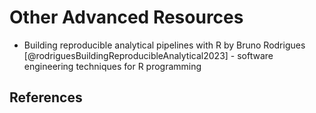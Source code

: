 # Other Advanced Resources

- Building reproducible analytical pipelines with R by Bruno Rodrigues [@rodriguesBuildingReproducibleAnalytical2023] - software engineering techniques for R programming




## References {#sec-other-adv-refs}
